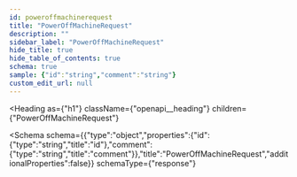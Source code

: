 ```yaml
---
id: poweroffmachinerequest
title: "PowerOffMachineRequest"
description: ""
sidebar_label: "PowerOffMachineRequest"
hide_title: true
hide_table_of_contents: true
schema: true
sample: {"id":"string","comment":"string"}
custom_edit_url: null
---
```



<Heading
  as={"h1"}
  className={"openapi__heading"}
  children={"PowerOffMachineRequest"}
>
</Heading>





<Schema
  schema={{"type":"object","properties":{"id":{"type":"string","title":"id"},"comment":{"type":"string","title":"comment"}},"title":"PowerOffMachineRequest","additionalProperties":false}}
  schemaType={"response"}
>
  
</Schema>
            